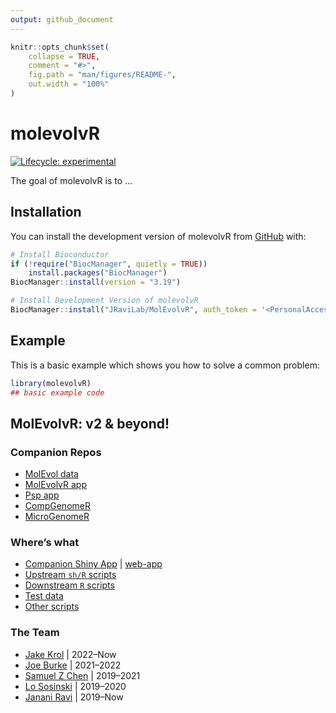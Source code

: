 ```yaml
---
output: github_document
---
```


<!-- README.md is generated from README.Rmd. Please edit that file -->

```r
knitr::opts_chunk$set(
    collapse = TRUE,
    comment = "#>",
    fig.path = "man/figures/README-",
    out.width = "100%"
)
```

# molevolvR

<!-- badges: start -->
[![Lifecycle: experimental](https://img.shields.io/badge/lifecycle-experimental-orange.svg)](https://lifecycle.r-lib.org/articles/stages.html#experimental)
<!-- badges: end -->

The goal of molevolvR is to ...

## Installation

You can install the development version of molevolvR from [GitHub](https://github.com/) with:

``` r
# Install Bioconductor
if (!require("BiocManager", quietly = TRUE))
    install.packages("BiocManager")
BiocManager::install(version = "3.19")

# Install Development Version of molevolvR
BiocManager::install("JRaviLab/MolEvolvR", auth_token = '<PersonalAccessToken>')
```

## Example

This is a basic example which shows you how to solve a common problem:

```r
library(molevolvR)
## basic example code
```

## MolEvolvR: v2 & beyond!

### Companion Repos
- [MolEvol data](https://github.com/jravilab/molevol_data/)
- [MolEvolvR app](https://github.com/jravilab/molevolvr_app/)
- [Psp app](https://github.com/jravilab/psp_app/)
- [CompGenomeR](https://github.com/jravilab/compgenomer/)
- [MicroGenomeR](https://github.com/jravilab/microgenomer/)

### Where's what
- [Companion Shiny App](https://github.com/jravilab/molevolvr_app/) | [web-app](http://jravilab.org/molevovlr)
- [Upstream `sh/R` scripts](https://github.com/jravilab/molevol_scripts/tree/master/upstream_scripts)
- [Downstream `R` scripts](https://github.com/jravilab/molevol_scripts/tree/master/R)
- [Test data](https://github.com/jravilab/molevolvr_app/tree/master/TestData)
- [Other scripts](https://github.com/jravilab/molevol_scripts/tree/master/molevol_scripts)

### The Team
- [Jake Krol](//github.com/jakekrol) | 2022–Now
- [Joe Burke](//github.com/jburke11) | 2021–2022
- [Samuel Z Chen](//github.com/samuelzornchen) | 2019–2021
- [Lo Sosinski](//github.com/lsosinski) | 2019–2020
- [Janani Ravi](//github.com/jananiravi) | 2019–Now
